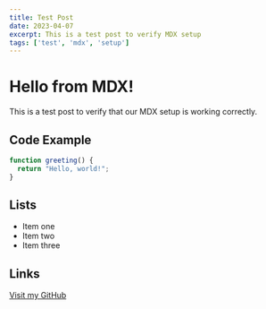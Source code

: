 ```yaml
---
title: Test Post
date: 2023-04-07
excerpt: This is a test post to verify MDX setup
tags: ['test', 'mdx', 'setup']
---
```


# Hello from MDX!

This is a test post to verify that our MDX setup is working correctly.

## Code Example

```javascript
function greeting() {
  return "Hello, world!";
}
```

## Lists

- Item one
- Item two
- Item three

## Links

[Visit my GitHub](https://github.com) 